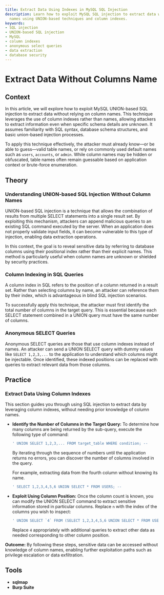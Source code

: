 ```yaml
---
title: Extract Data Using Indexes in MySQL SQL Injection
description: Learn how to exploit MySQL SQL injection to extract data without column
  names using UNION-based techniques and column indexes.
keywords:
- SQL injection
- UNION-based SQL injection
- MySQL
- column indexes
- anonymous select queries
- data extraction
- database security
---
```


# Extract Data Without Columns Name

## Context

In this article, we will explore how to exploit MySQL UNION-based SQL injection to extract data without relying on column names. This technique leverages the use of column indexes rather than names, allowing attackers to extract information even when specific schema details are unknown. It assumes familiarity with SQL syntax, database schema structures, and basic union-based injection processes. 

To apply this technique effectively, the attacker must already know—or be able to guess—valid table names, or rely on commonly used default names such as `users`, `accounts`, or `admin`. While column names may be hidden or obfuscated, table names often remain guessable based on application context or brute-force enumeration.

## Theory

### Understanding UNION-based SQL Injection Without Column Names

UNION-based SQL injection is a technique that allows the combination of results from multiple SELECT statements into a single result set. By exploiting this mechanism, attackers can append malicious queries to an existing SQL command executed by the server. When an application does not properly validate input fields, it can become vulnerable to this type of injection, enabling data extraction operations.

In this context, the goal is to reveal sensitive data by referring to database columns using their positional index rather than their explicit names. This method is particularly useful when column names are unknown or shielded by security practices.

### Column Indexing in SQL Queries

A column index in SQL refers to the position of a column returned in a result set. Rather than selecting columns by name, an attacker can reference them by their index, which is advantageous in blind SQL injection scenarios.

To successfully apply this technique, the attacker must first identify the total number of columns in the target query. This is essential because each SELECT statement combined in a UNION query must have the same number of columns.

### Anonymous SELECT Queries

Anonymous SELECT queries are those that use column indexes instead of names. An attacker can send a UNION SELECT query with dummy values like `SELECT 1,2,3,...` to the application to understand which columns might be injectable. Once identified, these indexed positions can be replaced with queries to extract relevant data from those columns.

## Practice

### Extract Data Using Column Indexes

This section guides you through using SQL injection to extract data by leveraging column indexes, without needing prior knowledge of column names.

- **Identify the Number of Columns in the Target Query:**
  To determine how many columns are being returned by the sub-query, execute the following type of command:

  ```bash
  ' UNION SELECT 1,2,3,... FROM target_table WHERE condition; --
  ```

  By iterating through the sequence of numbers until the application returns no errors, you can discover the number of columns involved in the query.

  For example, extracting data from the fourth column without knowing its name.

  ```bash
  ' SELECT 1,2,3,4,5,6 UNION SELECT * FROM USERS; --
  ```

- **Exploit Using Column Position:**
  Once the column count is known, you can modify the UNION SELECT command to extract sensitive information stored in particular columns. Replace `n` with the index of the columns you wish to inspect:

  ```bash
  ' UNION SELECT `4` FROM (SELECT 1,2,3,4,5,6 UNION SELECT * FROM USERS)DBNAME; --
  ```

  Replace `4` appropriately with additional queries to extract other data as needed corresponding to other column position.

**Outcome:** By following these steps, sensitive data can be accessed without knowledge of column names, enabling further exploitation paths such as privilege escalation or data exfiltration.

## Tools

- **sqlmap**
- **Burp Suite**
